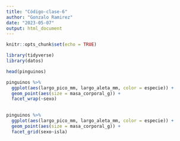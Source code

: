 ```yaml
---
title: "Código-clase-6"
author: "Gonzalo Ramirez"
date: "2023-05-07"
output: html_document
---
```


```r
knitr::opts_chunk$set(echo = TRUE)

library(tidyverse)
library(datos)
```

```r
head(pinguinos)
```

```r
pinguinos %>% 
  ggplot(aes(largo_pico_mm, largo_aleta_mm, color = especie)) +
  geom_point(aes(size = masa_corporal_g)) +
  facet_wrap(~sexo)
  
```

```r
pinguinos %>% 
  ggplot(aes(largo_pico_mm, largo_aleta_mm, color = especie)) +
  geom_point(aes(size = masa_corporal_g)) +
  facet_grid(sexo~isla)
```

